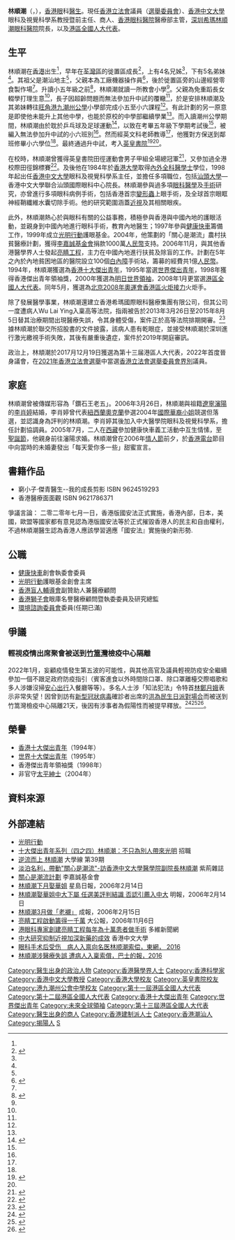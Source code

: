 {{Infobox officeholder
| honorific-prefix = [[教授|Professor]] [[尊敬的#香港|the Honourable]]
| name             = 林順潮
| native_name      = Dennis Lam Shun-chiu
| honorific-suffix = [[太平紳士|JP]] [[醫生|醫生]] [[教授|教授]] 議員
| image            = 
| period           =
| native place     = [[廣東省|廣東省]][[揭陽市|揭陽市]]<ref name="窮小子傑青醫生 我的成長剪影">{{cite book |author1=林順潮 |title=窮小子傑青醫生 我的成長剪影 |year=2005 |publisher=青桐社 |page=28 |quote= |url=}}</ref>
| occupation       = 醫生、商人
| Sex              = 男
| spouse           = [[李肖婷|李肖婷]]
| office = {{PRC}}[[全国人民代表大会|全国人民代表大会]]<br/>[[香港特別行政區全國人民代表大會代表|香港特別行政區代表]]
| term_start = 2008年3月5日
| term_end   = 
| 1blankname= 委員長
| 1namedata= [[吳邦國|吳邦國]]{{to}}[[張德江|張德江]]{{to}}[[栗戰書|栗戰書]]
| office1= [[File:Legco.svg|20px]] [[香港立法會|香港立法會]][[香港立法會議員列表|議員]]
| term_start1    = 2022年1月1日
| term_end1      =
| predecessor1   = 
| constituency1  = [[選舉委員會界別|選舉委員會]]
| birth_date       = {{birth date and age|1959|11|26}}<ref name="">{{cite book |author1=盧子健、何安達 |title=香港人名錄 |year=1994 |publisher=天地圖書 |page=194 |quote= |url=}}</ref>
| birth_place      = {{HKG-1959}}
| death_date= 
| death_place= 
| children         = 
| religion = 
| educate= 
*[[港九潮州公會中學|港九潮州公學]]（小學部）
*[[英皇書院|英皇書院]]
*[[香港大學|香港大學]]
}}

'''林順潮'''{{JP}}（{{lang-en|Dennis Lam Shun-chiu}}，{{bd|1959年|11月26日}}），[[香港|香港]][[眼|眼]]科[[醫生|醫生]]。現任[[香港立法會|香港立法會]]議員（[[選舉委員會界別|選舉委員會]]）、[[香港中文大學|香港中文大學]]眼科及視覺科學系教授暨前主任、商人、[[香港眼科醫院|香港眼科醫院]]醫療部主管，[[深圳希瑪林順潮眼科醫院|深圳希瑪林順潮眼科醫院]]院長，以及[[港區全國人大代表|港區全國人大代表]]。

==生平==
林順潮在[[香港|香港]]出生<ref name="窮小子傑青醫生 我的成長剪影" />，早年在[[荃灣區|荃灣區]]的徙置區成長<ref>{{cite book |author1=林順潮 |title=窮小子傑青醫生 我的成長剪影 |year=2005 |publisher=青桐社 |page=91 |quote= |url=}}</ref>，上有4名兄姊<ref name="窮小子傑青醫生 我的成長剪影" />，下有5名弟妹<ref name="窮小子傑青醫生 我的成長剪影" />。其祖父是潮汕地主<ref name="窮小子傑青醫生 我的成長剪影" />，父親本為工廠機器操作員<ref name="窮小子傑青醫生 我的成長剪影1">{{cite book |author1=林順潮 |title=窮小子傑青醫生 我的成長剪影 |year=2005 |publisher=青桐社 |page=36、40、41 |quote= |url=}}</ref>，後於徙置區旁的山邊經營零食製作場<ref name="窮小子傑青醫生 我的成長剪影1" />。升讀小五年級之前<ref name="窮小子傑青醫生 我的成長剪影2">{{cite book |author1=林順潮 |title=窮小子傑青醫生 我的成長剪影 |year=2005 |publisher=青桐社 |page=51 |quote= |url=}}</ref>，林順潮就讀一所教會小學<ref name="窮小子傑青醫生 我的成長剪影2" />。父親為免重蹈長女輟學打理生意<ref name="窮小子傑青醫生 我的成長剪影2" />，長子因超齡問題而無法參加升中試的覆轍<ref name="窮小子傑青醫生 我的成長剪影2" />，於是安排林順潮及其弟妹轉往[[旺角|旺角]][[港九潮州公會中學|港九潮州公學]]小學部完成小五至小六課程<ref name="窮小子傑青醫生 我的成長剪影2" />。有此計劃的另一原意是即使他未能升上其他中學，也能於原校的中學部繼續學業<ref name="窮小子傑青醫生 我的成長剪影2" />。而入讀潮州公學期間，林順潮由於耽於乒乓球及足球運動<ref name="窮小子傑青醫生 我的成長剪影3">{{cite book |author1=林順潮 |title=窮小子傑青醫生 我的成長剪影 |year=2005 |publisher=青桐社 |page=52、54 |quote= |url=}}</ref>，以致在考畢五年級下學期考試後<ref name="窮小子傑青醫生 我的成長剪影3" />，被編入無法參加升中試的小六班別<ref name="窮小子傑青醫生 我的成長剪影3" />。然而經英文科老師教導<ref name="窮小子傑青醫生 我的成長剪影3" />，他獲對方保送到鄰班修畢小六學位<ref name="窮小子傑青醫生 我的成長剪影3" />。最終通過升中試，考入[[英皇書院|英皇書院]]<ref>{{cite web |url=https://www.kings.edu.hk/sites/default/files/files/kcoba_1999.pdf |title=英皇之聲 |date=1999-01 |website= |publisher=英皇書院同學會 |access-date=2021-11-27 |quote= |archive-date=2017-03-22 |archive-url=https://web.archive.org/web/20170322140950/http://kings.edu.hk/sites/default/files/files/kcoba_1999.pdf |dead-url=no }}</ref><ref name="窮小子傑青醫生 我的成長剪影3" />。

在校時，林順潮曾獲得英皇書院田徑運動會男子甲組全場總冠軍<ref>{{cite book |author1=林順潮 |title=窮小子傑青醫生 我的成長剪影 |year=2005 |publisher=青桐社 |page=57 |quote= |url=}}</ref>，又參加過全港校際田徑錦標賽<ref>{{cite news |title=全港校際田徑錦標賽第二組第三日決賽成績 |url=https://mmis.hkpl.gov.hk/coverpage/-/coverpage/view?_coverpage_WAR_mmisportalportlet_hsf=%E7%95%A2%E6%A5%AD%E7%A6%AE&p_r_p_-1078056564_c=QF757YsWv59%2F9WIUSQ5l7wm6v1zrKE%2FO&_coverpage_WAR_mmisportalportlet_o=1075&_coverpage_WAR_mmisportalportlet_actual_q=%28%20verbatim_dc.collection%3A%28%22Old%5C%20HK%5C%20Newspapers%22%29%20%29%20AND+%28%20%28%20allTermsMandatory%3A%28true%29%20OR+all_dc.title%3A%28%E7%95%A2%E6%A5%AD%E7%A6%AE%29%20OR+all_dc.creator%3A%28%E7%95%A2%E6%A5%AD%E7%A6%AE%29%20OR+all_dc.contributor%3A%28%E7%95%A2%E6%A5%AD%E7%A6%AE%29%20OR+all_dc.subject%3A%28%E7%95%A2%E6%A5%AD%E7%A6%AE%29%20OR+fulltext%3A%28%E7%95%A2%E6%A5%AD%E7%A6%AE%29%20OR+all_dc.description%3A%28%E7%95%A2%E6%A5%AD%E7%A6%AE%29%20%29%20%29&_coverpage_WAR_mmisportalportlet_sort_field=dc.publicationdate_bsort&_coverpage_WAR_mmisportalportlet_sort_order=asc&_coverpage_WAR_mmisportalportlet_filter=dc.publicationdate_dt%3A%5B1970-01-01T00%3A00%3A00Z+TO+1979-12-31T15%3A59%3A59Z%5D |page=7 |language= |newspaper=華僑日報 | date=1977-03-12 |accessdate=2022-05-22 |quote= }}</ref>。及後他在1984年於[[香港大學|香港大學]]取得[[內外全科醫學士|內外全科醫學士]]學位，1998年起出任[[香港中文大學|香港中文大學]]眼科及視覺科學系主任，並擔任多項職位，包括[[汕頭大學|汕頭大學]]—香港中文大學聯合汕頭國際眼科中心院長。林順潮參與過多項[[眼科|眼科]][[醫學|醫學]]及[[手術|手術]]研究，亦曾進行多項眼科病例手術，包括香港首宗[[變形蟲|變形蟲]]上眼手術，及全球首宗眼眶神經鞘纖維水囊切除手術。他的研究範圍涵蓋[[近視|近視]]及其相關眼疾。

此外，林順潮熱心於與眼科有關的公益事務，積極參與香港與中國內地的護眼活動，並親身到中國內地進行眼科手術，教育內地醫生；1997年參與[[健康快車|健康快車]]籌備工作，1999年成立[[光明行動|光明行動]]護眼基金。2004年，他策劃的「關心是潮流」農村扶貧醫療計劃，獲得[[李嘉誠基金會|李嘉誠基金會]]捐款1000萬[[人民幣|人民幣]]支持。2006年11月，與其他香港醫學界人士發起[[亮睛工程|亮睛工程]]，主力在中國內地進行扶貧及除盲的工作。計劃在5年之內於內地貧困地區的醫院設立100個[[白內障|白內障]]手術站，籌募的經費共1億[[人民幣|人民幣]]。1994年，林順潮獲選為[[香港十大傑出青年|香港十大傑出青年]]，1995年當選[[世界傑出青年|世界傑出青年]]，1998年獲得香港傑出青年領袖獎，2000年獲選為[[明日世界領袖|明日世界領袖]]，2008年1月更當選[[港區全國人大代表|港區全國人大代表]]。同年5月，獲選為[[北京2008年奧運會香港區火炬接力|北京2008年奧運會香港區火炬接力]]火炬手。

除了發展醫學事業，林順潮還建立香港希瑪國際眼科醫療集團有限公司，但其公司一度遭病人Wu Lai Ying入稟高等法院，指兩被告於2013年3月26日至2015年8月5日替其治療期間出現醫療失誤，令其身體受傷，案件正於高等法院排期開審。<ref>{{cite web|url=http://hk.apple.nextmedia.com/realtime/news/20160324/54904649|title=林順潮遭病人入稟控疏忽|author=|date=|website=Apple Daily 蘋果日報|access-date=2017-05-27|archive-date=2017-08-08|archive-url=https://web.archive.org/web/20170808155244/http://hk.apple.nextmedia.com/realtime/news/20160324/54904649|dead-url=no}}</ref>據林順潮於聯交所招股書的文件披露，該病人患有乾眼症，並接受林順潮於深圳進行激光繳視手術失敗，其後有嚴重後遺症，案件於2019年開庭審訊。

政治上，林頫潮於2017月12月19日獲選為第十三届港區人大代表，2022年首度晉身議會，在[[2021年香港立法會選舉|2021年香港立法會選舉]]中當選[[香港立法會|香港立法會]][[選舉委員會界別|選舉委員會界別]]議員。

==家庭==
林順潮曾被傳媒形容為「鑽石王老五」。2006年3月26日，林順潮與祖籍[[遼寧|遼寧]][[瀋陽|瀋陽]]的[[李肖婷|李肖婷]]結婚，李肖婷曾代表[[紐西蘭|紐西蘭]][[奧克蘭|奧克蘭]]參選2004年[[國際華裔小姐|國際華裔小姐]]競選但落選，並認識身為評判的林順潮。李肖婷其後加入中大醫學院眼科及視覺科學系，擔任計劃協調員。2005年7月，二人在[[西藏|西藏]]參加健康快車義工活動中互生情愫，至[[聖誕節|聖誕節]]，他親身前往瀋陽求婚。林順潮曾在2006年[[情人節|情人節]]前夕，於[[香港電台|香港電台]]節目中向當時的未婚妻發出「每天愛你多一些」甜蜜宣言。

==書籍作品==
*窮小子·傑青醫生--我的成長剪影  ISBN 9624519293
*香港醫療面面觀  ISBN 9621786371

爭議言論：
二零二零年七月一日，香港版國安法正式實施，香港內部，日本，美國，歐盟等國家都有意見認為港版國安法等於正式摧毀香港人的民主和自由權利，不過林順潮醫生認為香港人應該學習適應「國安法』實施後的新形勢.

==公職==
*[[健康快車|健康快車]]創會執委會委員
*[[光明行動|光明行動]]護眼基金創會主席
*[[香港盲人輔導會|香港盲人輔導會]]副贊助人兼醫療顧問
*[[香港獅子會|香港獅子會]]眼庫名譽醫療顧問暨執委委員及研究總監
*[[環境諮詢委員會|環境諮詢委員會]]委員(任期已滿)

==爭議==
===輕視疫情出席聚會被送到[[竹篙灣|竹篙灣]]檢疫中心隔離===
2022年1月，妄顧疫情發生第五波的可能性，與其他高官及議員輕視防疫安全繼續參加一個不跟足政府防疫指引（賓客進食以外時間除口罩、除口罩離檯交際唱歌和多人涉嫌沒掃[[安心出行|安心出行]]入餐廳等等）。多名人士涉「知法犯法」令特首[[林鄭月娥|林鄭月娥]]表示非常失望！因曾到訪有[[2019冠狀病毒病疫情|新型冠狀病毒]]確診者出席的[[洪為民生日派對事件|洪為民生日派對場合]]而被送到竹篙灣檢疫中心隔離21天，後因有涉事者為假陽性而被提早釋放。<ref>{{cite news | title=洪為民與議員陳仲尼及陸瀚民等須隔離檢疫 邱達根承認出席聚會大意 | url=https://news.tvb.com/local/61d79eade774ff745954c2b9 | page= | publisher=無綫新聞 |language= | date=2022-01-07 | accessdate=2022-01-07 |quote= }}</ref><ref>{{cite news | title=立法會議員陳仲尼陸瀚民須送竹篙灣檢疫 | url=https://www.wenweipo.com/a/202201/07/AP61d7ae53e4b03103e0c2661c.html | page= | publisher=香港文匯報 |language= | date=2022-01-07 | accessdate=2022-01-07 |quote= }}</ref><ref>{{cite news | title=4名議員陳仲尼邱達根陸瀚民洪雯須前往竹篙灣檢疫 | url=https://www.881903.com/news2/local/2424620/4%E5%90%8D%E8%AD%B0%E5%93%A1%E9%99%B3%E4%BB%B2%E5%B0%BC%E9%82%B1%E9%81%94%E6%A0%B9%E9%99%B8%E7%80%9A%E6%B0%91%E6%B4%AA%E9%9B%AF%E9%A0%88%E5%89%8D%E5%BE%80%E7%AB%B9%E7%AF%99%E7%81%A3%E6%AA%A2%E7%96%AB | page= | publisher=香港商業電台 |language= | date=2022-01-07 | accessdate=2022-01-07 |quote= }}</ref>。

==榮譽==
*[[香港十大傑出青年|香港十大傑出青年]]（1994年）
*[[世界十大傑出青年|世界十大傑出青年]]（1995年）
*香港傑出青年領袖獎（1998年）
*非官守[[太平紳士|太平紳士]]（2004年）

==資料來源==
{{reflist}}

==外部連結==
*[https://web.archive.org/web/20070611082246/http://www.afv.org.hk/introduction_c.htm 光明行動]
*[http://www.jiujik.com/jsexpertsdetails.php?lcid=HK.B5&artid=3000004704 十大傑出青年系列（四之四）林順潮：不只為別人帶來光明] {{Wayback|url=http://www.jiujik.com/jsexpertsdetails.php?lcid=HK.B5&artid=3000004704 |date=20070927215901 }} 招職
*[http://www.com.cuhk.edu.hk/ubeat/001139/school.htm 逆流而上 林順潮] {{Wayback|url=http://www.com.cuhk.edu.hk/ubeat/001139/school.htm |date=20091028154316 }} 大學線 第39期
*[http://www.zijing.com.cn/GB/channel3/50/200506/06/1596.html 淡泊名利，帶動"關心是潮流"-訪香港中文大學醫學院副院長林順潮] {{Wayback|url=http://www.zijing.com.cn/GB/channel3/50/200506/06/1596.html |date=20080926012637 }} 紫荊雜誌
*[http://www.lksf.org/big5/media/press/20041226.shtml 關心是潮流計劃] {{Wayback|url=http://www.lksf.org/big5/media/press/20041226.shtml |date=20090529013205 }} 李嘉誠基金會
*[https://web.archive.org/web/20060301195228/http://news.sina.com.hk/cgi-bin/news/show_news.cgi?date=2006-02-14&type=headlines&ct=headlines&id=1755023 林順潮下月娶華姐] 星島日報，2006年2月14日
*[https://web.archive.org/web/20160414173036/http://www.mingpaohealth.com/cfm/news3.cfm?File=20060214%2Fnews%2Fgsa1.txt 林順潮娶華姐中大下屬 任選美評判結識 否認引薦入中大] 明報，2006年2月14日
*[http://www.singpao.com/20060215/local/812532.html 林順潮3月做「老襯」]{{dead link|date=2018年3月 |bot=InternetArchiveBot |fix-attempted=yes }} 成報，2006年2月15日
*[http://www.takungpao.com/news/06/11/06/GW-646628.htm 亮睛工程啟動籌得一千萬] {{Wayback|url=http://www.takungpao.com/news/06/11/06/GW-646628.htm |date=20070930014816 }} 大公報，2006年11月6日
*[http://www1.chinesenewsnet.com/MainNews/SocDigest/Technology/zxs_2007_949078.shtml 港眼科專家創建亮睛工程每年為十萬患者做手術] {{Wayback|url=http://www1.chinesenewsnet.com/MainNews/SocDigest/Technology/zxs_2007_949078.shtml |date=20201129073828 }} 多維新聞網
*[http://www.cuhk.edu.hk/ipro/010403c.htm 中大研究抑制近視加深新藥的成效] {{Wayback|url=http://www.cuhk.edu.hk/ipro/010403c.htm |date=20201130102950 }} 香港中文大學
*[http://hk.on.cc/hk/bkn/cnt/news/20160324/bkn-20160324114132818-0324_00822_001_cn.html 眼科手术后受伤　病人入禀向名医林顺潮索偿，東網， 2016] {{Wayback|url=http://hk.on.cc/hk/bkn/cnt/news/20160324/bkn-20160324114132818-0324_00822_001_cn.html |date=20191102213332 }}
*[http://mxiii.bastillepost.com/china/3-%E7%A4%BE%E6%9C%83%E4%BA%8B/1075396-%E6%9E%97%E9%A0%86%E6%BD%AE%E6%B6%89%E9%86%AB%E7%99%82%E5%A4%B1%E8%AA%A4-%E9%81%AD%E7%97%85%E4%BA%BA%E5%85%A5%E7%A8%9F%E7%B4%A2%E5%84%9F?r=w  林順潮涉醫療失誤 遭病人入稟索償，巴士的報，2016]{{Dead link|date=2018年6月 |bot=InternetArchiveBot |fix-attempted=no }}

{{香港特別行政區第七屆立法會議員}}
{{歷年獲得世界傑出青年之香港人}}
{{DEFAULTSORT:L}}

[[Category:醫生出身的政治人物|Category:醫生出身的政治人物]]
[[Category:香港醫學界人士|Category:香港醫學界人士]]
[[Category:香港科學家|Category:香港科學家]]
[[Category:香港中文大學教授|Category:香港中文大學教授]]
[[Category:香港大學校友|Category:香港大學校友]]
[[Category:英皇書院校友|Category:英皇書院校友]]
[[Category:港九潮州公會中學校友|Category:港九潮州公會中學校友]]
[[Category:第十一屆港區全國人大代表|Category:第十一屆港區全國人大代表]]
[[Category:第十二屆港區全國人大代表|Category:第十二屆港區全國人大代表]]
[[Category:香港十大傑出青年|Category:香港十大傑出青年]]
[[Category:世界傑出青年|Category:世界傑出青年]]
[[Category:未來全球領袖|Category:未來全球領袖]]
[[Category:第十三屆港區全國人大代表|Category:第十三屆港區全國人大代表]]
[[Category:醫生出身的商人|Category:醫生出身的商人]]
[[Category:香港建制派人士|Category:香港建制派人士]]
[[Category:香港潮汕人|Category:香港潮汕人]]
[[Category:揭陽人|Category:揭陽人]]
[[Category:林姓|S]]